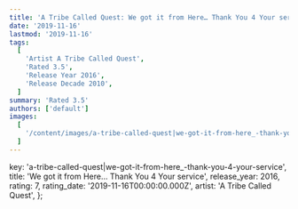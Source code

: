 ```yaml
---
title: 'A Tribe Called Quest: We got it from Here… Thank You 4 Your service (2016)'
date: '2019-11-16'
lastmod: '2019-11-16'
tags:
  [
    'Artist A Tribe Called Quest',
    'Rated 3.5',
    'Release Year 2016',
    'Release Decade 2010',
  ]
summary: 'Rated 3.5'
authors: ['default']
images:
  [
    '/content/images/a-tribe-called-quest|we-got-it-from-here_-thank-you-4-your-service.jpg',
  ]
---
```


  key: 'a-tribe-called-quest|we-got-it-from-here_-thank-you-4-your-service',
  title: 'We got it from Here… Thank You 4 Your service',
  release_year: 2016,
  rating: 7,
  rating_date: '2019-11-16T00:00:00.000Z',
  artist: 'A Tribe Called Quest',
};

<MusicRating data={data} />

